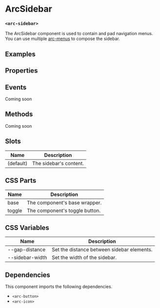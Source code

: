 
<Meta title="ArcSidebar" component='arc-sidebar' />

# ArcSidebar
### `<arc-sidebar>`

The ArcSidebar component is used to contain and pad navigation menus.
You can use multiple [arc-menus](?path=/story/arcmenu--default) to compose the sidebar.


## Examples
<Canvas>
  <Story name="Default" story={stories.Default} />
</Canvas>

## Properties
<ArgsTable story="Default" />

## Events
Coming soon

## Methods
Coming soon

## Slots

| Name         | Description                                               |
|--------------|-----------------------------------------------------------|
| (default)    | The sidebar's content.                                    |

## CSS Parts

| Name         | Description                                               |
|--------------|-----------------------------------------------------------|
| base         | The component's base wrapper.                             |
| toggle       | The component's toggle button.                            |

## CSS Variables

| Name             | Description                                           |
|------------------|-------------------------------------------------------|
| --gap-distance   | Set the distance between sidebar elements.            |
| --sidebar-width  | Set the width of the sidebar.                         |

## Dependencies

This component imports the following dependencies.
* `<arc-button>`
* `<arc-icon>`
